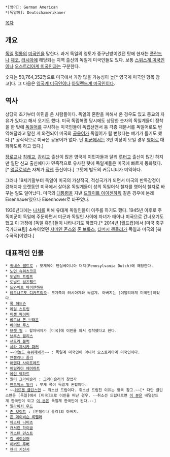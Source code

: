  *[영어]: German American
 *[독일어]: Deutschamerikaner

[[목차]]
== 개요 ==
[[독일]] [[혈통]]의 [[미국인]]을 말한다. 과거 독일의 영토가 중구난방이었던 탓에 현재는 [[폴란드]]나 [[체코]], [[러시아]]에 해당되는 지역 출신의 독일계 미국인들도 있다. 보통 [[스위스계 미국인]]이나 [[오스트리아계 미국인]]과는 구분한다.

숫자는 50,764,352명으로 미국에서 가장 많을 가능성이 높[* 영국계 미국인 항목 참고]다. 그 다음은 [[영국계 미국인]]이나 [[아일랜드계 미국인]]이다.
== 역사 ==
상당히 초기부터 이민을 온 사람들이다. 독일의 혼란을 피해서 온 경우도 있고 종교의 자유가 있다고 해서 오기도 했다. 미국 독립혁명 당시에도 상당한 숫자의 독일계들이 정착을 한 탓에 [[독일어]]를 구사하는 미국인들이 독립선언서 등 각종 제문서를 독일어로도 번역해달라고 말한 게 와전되어 미국의 [[공용어]]가 독일어가 될 뻔했다는 얘기가 돌기도 했다.[* 공식적으로 미국은 공용어가 없다. 단 [[미군]]에서는 3인 이상이 모일 경우 [[영어]]로 대화하도록 하고 있다.]

[[장로교]]나 [[침례교]], [[감리교]] 출신이 많은 영국계 이민자들과 달리 [[루터교]] 출신이 많긴 하지만 일단 신교 출신에다가 민족적으로 유사한 탓에 독일계들은 미국에 빠르게 동화됐다.[* [[앵글로색슨]] 자체가 [[작센]] 출신이다.] 그탓에 별도의 커뮤니티가 미약하다.

그러나 19세기말부터 독일이 미국의 가상적국, 적성국가가 되면서 미국의 반독감정이 강해지자 오랫동안 미국에서 살아온 독일계들이 성의 독일어식 철자를 영어식 철자로 바꾸는 일도 일어났다. 미국의 [[대통령]]을 지낸 [[드와이트 아이젠하워]] 같은 경우에 본래 Eisenhauer였으나 Eisenhower로 바꾸었다.

1930년대에는 [[나치]]를 피해 유대계 독일인들이 이주를 하기도 했다. 1945년 이후로 주독미군이 독일에 주둔하면서 미군과 독일인 사이에 자녀가 태어나 미국으로 건너오기도 했고 이 과정에 [독일 흑인]들이 나타나기도 하였다.[* 2014년 [월드컵]에서 [미국 축구 국가대표팀] 소속이었던 [[저메인 존스]]와 [[존 브룩스]], [[티머시 챈들러]]가 독일과 미국의 [복수국적]이었다.]

== 대표적인 인물 ==
 * [[귀네스 팰트로]] : 모계쪽이 펜실베이니아 더치(Pennsylvania Dutch)에 해당한다.
 * [[노먼 슈워츠코프]]
 * [[도널드 트럼프]]
 * [[도널드 럼즈펠드]]
 * [[드와이트 아이젠하워]]
 * [[레오나르도 디카프리오]]: 모계쪽이 러시아계와 독일계. 아버지는 [이탈리아계 미국인]이었다.
 * [[록 허드슨]]
 * [[메릴 스트립]]
 * [[미셸 파이퍼]]
 * [[베르너 폰 브라운]]
 * [[베이브 루스]]
 * [[브렛 필]] : 할아버지가 [미국]에 이민을 와서 정착했다고 한다.
 * [[브루스 윌리스]]
 * [[샌드라 불럭]]
 * [[세라 제시카 파커]]
 * ~~[[아놀드 슈워제네거]]~~ : 독일계 미국인이 아니라 오스트리아계 미국인이다.
 * [[안젤리나 졸리]]
 * [[어맨다 사이프레드]]
 * [[어밀리아 에어하트]]
 * [[에런 엑하트]]
 * [[월터 크라이슬러]] : [[크라이슬러]]의 창업자
 * [[웬트워스 밀러]] : 부계 쪽이 독일계 혼혈이다.
 * ~~[[위르겐 클린스만]] ← 취소선 드립이다. 취소선 드립친 이유는 항목 참고.~~[* 다만 클린스만은 [독일]에서 [미국]으로 이민을 떠난 경우. --취소선 드립대로면 [[거스 히딩크|이 분]]은 네덜란드계 한국인이 되고 [[울리 슈틸리케|이 분]]은 독일계 한국인이 된다.--]
 * [[일라이저 우드]]
 * [[존 보이트]] : [안젤리나 졸리]의 아버지.
 * [[존 데이비슨 록펠러]]
 * [[체스터 니미츠]]
 * [[캐서린 하이글]]
 * [[커스틴 던스트]]
 * [[킴 베이싱어]]
 * [[허버트 후버]]
 * [[헨리 키신저]]

